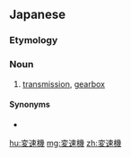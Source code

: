 ==Japanese==
{{ja-kanjitab|へん|そく|き|yomi=on}}

===Etymology===
{{compound|変速|t1=gear changing|機|t2=device|lang=ja}}

===Noun===
{{ja-noun|へんそくき}}

# [[transmission]], [[gearbox]] {{gloss|mechanical [[assembly]] of gears that changes the [[torque]] and [[speed]] of shaft rotations}}

====Synonyms====
* {{ja-r|変速装置|へんそく そうち}}

[[hu:変速機]]
[[mg:変速機]]
[[zh:変速機]]